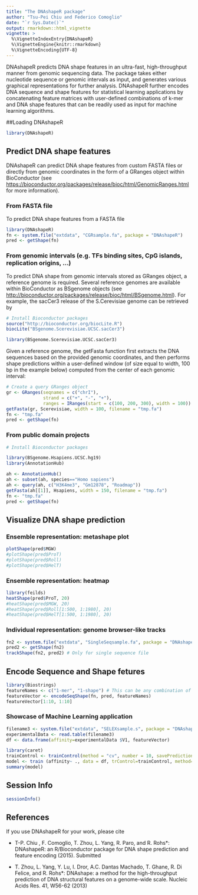 ```yaml
---
title: "The DNAshapeR package"
author: "Tsu-Pei Chiu and Federico Comoglio"
date: "`r Sys.Date()`"
output: rmarkdown::html_vignette
vignette: >
  %\VignetteIndexEntry{DNAshapeR}
  %\VignetteEngine{knitr::rmarkdown}
  %\VignetteEncoding{UTF-8}
---
```


DNAshapeR predicts DNA shape features in an ultra-fast, high-throughput manner from genomic sequencing data. The package takes either nucleotide sequence or genomic intervals as input, and generates various graphical representations for further analysis. DNAshapeR further encodes DNA sequence and shape features for statistical learning applications by concatenating feature matrices with user-defined combinations of k-mer and DNA shape features that can be readily used as input for machine learning algorithms.

##Loading DNAshapeR

```r
library(DNAshapeR)
```

## Predict DNA shape features

DNAshapeR can predict DNA shape features from custom FASTA files or directly from genomic coordinates in the form of a GRanges object within BioConductor (see <https://bioconductor.org/packages/release/bioc/html/GenomicRanges.html> for more information). 

### From FASTA file

To predict DNA shape features from a FASTA file

```r
library(DNAshapeR)
fn <- system.file("extdata", "CGRsample.fa", package = "DNAshapeR")
pred <- getShape(fn)
```

### From genomic intervals (e.g. TFs binding sites, CpG islands, replication origins, ...)

To predict DNA shape from genomic intervals stored as GRanges object, a reference genome is required. Several reference genomes are available within BioConductor as BSgenome objects (see <http://bioconductor.org/packages/release/bioc/html/BSgenome.html>). For example, the sacCer3 release of the S.Cerevisiae genome can be retrieved by

```r
# Install Bioconductor packages
source("http://bioconductor.org/biocLite.R")
biocLite("BSgenome.Scerevisiae.UCSC.sacCer3")

library(BSgenome.Scerevisiae.UCSC.sacCer3)
```

Given a reference genome, the getFasta function first extracts the DNA sequences based on the provided genomic coordinates, and then performs shape predictions within a user-defined window (of size equal to width, 100 bp in the example below) computed from the center of each genomic interval:

```r
# Create a query GRanges object
gr <- GRanges(seqnames = c("chrI"),
              strand = c("+", "-", "+"),
              ranges = IRanges(start = c(100, 200, 300), width = 100))
getFasta(gr, Scerevisiae, width = 100, filename = "tmp.fa")
fn <- "tmp.fa"
pred <- getShape(fn)
```

### From public domain projects

```r
# Install Bioconductor packages

library(BSgenome.Hsapiens.UCSC.hg19)
library(AnnotationHub)
```

```r
ah <- AnnotationHub()
ah <- subset(ah, species=="Homo sapiens")
ah <- query(ah, c("H3K4me3", "Gm12878", "Roadmap"))
getFasta(ah[[1]], Hsapiens, width = 150, filename = "tmp.fa")
fn <- "tmp.fa"
pred <- getShape(fn)
```

## Visualize DNA shape prediction

### Ensemble representation: metashape plot
```r
plotShape(pred$MGW)
#plotShape(pred$ProT)
#plotShape(pred$Roll)
#plotShape(pred$HelT)
```

### Ensemble representation: heatmap
```r
library(feilds)
heatShape(pred$ProT, 20)
#heatShape(pred$MGW, 20)
#heatShape(pred$Roll[1:500, 1:1980], 20)
#heatShape(pred$HelT[1:500, 1:1980], 20)
```


### Individual representation: genome browser-like tracks
```r
fn2 <- system.file("extdata", "SingleSeqsample.fa", package = "DNAshapeR")
pred2 <- getShape(fn2)
trackShape(fn2, pred2) # Only for single sequence file
```

## Encode Sequence and Shape fetures
```r
library(Biostrings)
featureNames <- c("1-mer", "1-shape") # This can be any combination of "k-mer", "n-shape", "n-MGW", "n-ProT", "n-Roll", "n-HelT" (k, n are integers)
featureVector <- encodeSeqShape(fn, pred, featureNames)
featureVector[1:10, 1:10]
```

### Showcase of Machine Learning application
```r
filename3 <- system.file("extdata", "SELEXsample.s", package = "DNAshapeR")
experimentalData <- read.table(filename3)
df <- data.frame(affinity=experimentalData $V1, featureVector)

library(caret)
trainControl <- trainControl(method = "cv", number = 10, savePredictions = TRUE)
model <- train (affinity~ ., data = df, trControl=trainControl, method="lm", preProcess=NULL)
summary(model)
```


## Session Info
```r
sessionInfo()
```

## References

If you use DNAshapeR for your work, please cite

* T-P. Chiu , F. Comoglio, T. Zhou, L. Yang, R. Paro, and R. Rohs*: DNAshapeR: an R/Bioconductor package for DNA shape prediction and feature encoding (2015). Submitted

* T. Zhou, L. Yang, Y. Lu, I. Dror, A.C. Dantas Machado, T. Ghane, R. Di Felice, and R. Rohs*: DNAshape: a method for the high-throughput prediction of DNA structural features on a genome-wide scale. Nucleic Acids Res. 41, W56-62 (2013)

